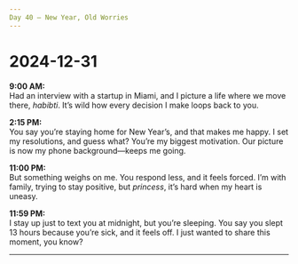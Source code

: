 ```yaml
---
Day 40 – New Year, Old Worries
---
```


# 2024-12-31

**9:00 AM:**  
Had an interview with a startup in Miami, and I picture a life where we move there, *habibti*. It’s wild how every decision I make loops back to you.

**2:15 PM:**  
You say you’re staying home for New Year’s, and that makes me happy. I set my resolutions, and guess what? You’re my biggest motivation. Our picture is now my phone background—keeps me going.

**11:00 PM:**  
But something weighs on me. You respond less, and it feels forced. I’m with family, trying to stay positive, but *princess*, it’s hard when my heart is uneasy.

**11:59 PM:**  
I stay up just to text you at midnight, but you’re sleeping. You say you slept 13 hours because you’re sick, and it feels off. I just wanted to share this moment, you know?

---

